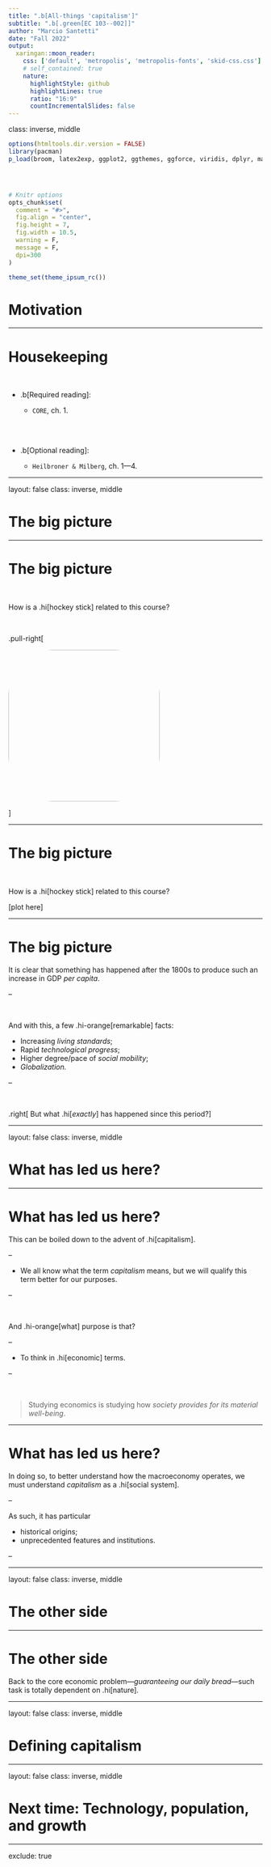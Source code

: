 ```yaml
---
title: ".b[All-things 'capitalism']"
subtitle: ".b[.green[EC 103--002]]"
author: "Marcio Santetti"
date: "Fall 2022"
output:
  xaringan::moon_reader:
    css: ['default', 'metropolis', 'metropolis-fonts', 'skid-css.css']
    # self_contained: true
    nature:
      highlightStyle: github
      highlightLines: true
      ratio: "16:9"
      countIncrementalSlides: false
---
```

class: inverse, middle

```r
options(htmltools.dir.version = FALSE)
library(pacman)
p_load(broom, latex2exp, ggplot2, ggthemes, ggforce, viridis, dplyr, magrittr, knitr, parallel, xaringanExtra, tidyverse, sjPlot, showtext, mathjaxr, ggforce, furrr, kableExtra, wooldridge, hrbrthemes, scales, ggeasy, patchwork)




# Knitr options
opts_chunk$set(
  comment = "#>",
  fig.align = "center",
  fig.height = 7,
  fig.width = 10.5,
  warning = F,
  message = F,
  dpi=300
)

theme_set(theme_ipsum_rc())

```



# Motivation



---

# Housekeeping

<br>

* .b[Required reading]:

  * `CORE`, ch. 1.
  
<br><br>

* .b[Optional reading]:

  * `Heilbroner & Milberg`, ch. 1&mdash;4.


---

layout: false
class: inverse, middle

# The big picture


---

# The big picture

<br>

How is a .hi[hockey stick] related to this course?

<br>


.pull-right[

<img style="border-radius: 30%;" src="stick.png" width="300px"/>

]



---

# The big picture

<br>

How is a .hi[hockey stick] related to this course?


[plot here]

---

# The big picture

It is clear that something has happened after the 1800s to produce such an increase in GDP *per capita*.

--

<br>

And with this, a few .hi-orange[remarkable] facts:


  * Increasing *living standards*;
  * Rapid *technological progress*;
  * Higher degree/pace of *social mobility*;
  * *Globalization.*
  



--

<br>

.right[
But what .hi[*exactly*] has happened since this period?
]  





---

layout: false
class: inverse, middle

# What has led us here?


---

# What has led us here?


This can be boiled down to the advent of .hi[capitalism].

--

  * We all know what the term *capitalism* means, but we will qualify this term better for our purposes.
  
--

<br>

And .hi-orange[what] purpose is that?

--

  * To think in .hi[economic] terms.
  
--

<br>

> Studying economics is studying how *society provides for its material well-being*.


---


# What has led us here?

In doing so, to better understand how the macroeconomy operates, we must understand *capitalism* as a .hi[social system].

--

As such, it has particular

  * historical origins;
  * unprecedented features and institutions.
  
--





---

layout: false
class: inverse, middle

# The other side


---


# The other side


Back to the core economic problem&mdash;*guaranteeing our daily bread*&mdash;such task is totally dependent on .hi[nature].


---

layout: false
class: inverse, middle

# Defining capitalism





---

layout: false
class: inverse, middle

# Next time: Technology, population, and growth


---
exclude: true